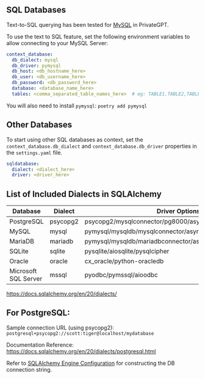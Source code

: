 ## SQL Databases
Text-to-SQL querying has been tested for [MySQL](https://www.mysql.com/) in PrivateGPT.

To use the text to SQL feature, set the following environment variables to allow connecting to your MySQL Server:

```yaml
context_database:
  db_dialect: mysql
  db_driver: pymysql
  db_host: <db_hostname_here>
  db_user: <db_username_here>
  db_password: <db_password_here>
  database: <database_name_here>
  tables: <comma_separated_table_names_here>  # eg: TABLE1,TABLE2,TABLE3
```

You will also need to install `pymysql`: `poetry add pymysql`

## Other Databases
To start using other SQL databases as context, set the `context_database.db_dialect` and `context_database.db_driver` properties in the `settings.yaml` file.

```yaml
sqldatabase:
  dialect: <dialect_here>
  driver: <driver_here>
```

## List of Included Dialects in SQLAlchemy

| Database              | Dialect  | Driver Options                                            |
|-----------------------|----------|---------------------------------------------------------- |
| PostgreSQL            | psycopg2 | psycopg2/mysqlconnector/pg8000/asyncpg/                   |
| MySQL                 | mysql    | pymysql/mysqldb/mysqlconnector/asyncmy/aiomysql/cymysql   |
| MariaDB               | mariadb  | pymysql/mysqldb/mariadbconnector/asyncmy/aiomysql/cymysql |
| SQLite                | sqlite   | pysqlite/aiosqlite/pysqlcipher                            |
| Oracle                | oracle   | cx_oracle/python-oracledb                                 |
| Microsoft SQL Server  | mssql    | pyodbc/pymssql/aioodbc                                    |

https://docs.sqlalchemy.org/en/20/dialects/

## For PostgreSQL:
Sample connection URL (using psycopg2): `postgresql+psycopg2://scott:tiger@localhost/mydatabase`


Documentation Reference: https://docs.sqlalchemy.org/en/20/dialects/postgresql.html


Refer to [SQLAlchemy Engine Configuration](https://docs.sqlalchemy.org/en/20/core/engines.html) for constructing the DB connection string.